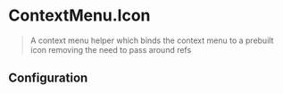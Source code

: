 
# ContextMenu.Icon

> A context menu helper which binds the context menu to a prebuilt icon removing the need to pass around refs

<CodeBlock>
  <ContextMenu.Icon offset={{ left: -24, top: 0 }}>
    <ContextMenu.Item icon={SampleIcon} iconSize={18} title="Hello" />
    <ContextMenu.Item disabled icon={SampleIcon} iconSize={18} title="Hello" />
    <ContextMenu.Item icon={SampleIcon} iconSize={18} title="Hello" />
  </ContextMenu.Icon>
</CodeBlock>

## Configuration

<ConfigBlock of={ContextMenu.Icon} />
